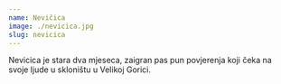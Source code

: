 ```yaml
---
name: Nevičica
image: ./nevicica.jpg
slug: nevicica
---
```

Nevicica je stara dva mjeseca, zaigran pas pun povjerenja koji čeka na svoje ljude u skloništu u Velikoj Gorici.
